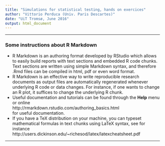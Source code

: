 ```yaml
---
title: "Simulations for statistical testing, hands on exercices"
author: "Vittorio Perduca (Univ. Paris Descartes)"
date: "UiT Tromsø, June 2016"
output: html_document
---
```



****
### Some instructions about R Markdown
* R Markdown is an authoring format developed by RStudio which allows to easily build reports with text sections and embedded R code chunks. Text sections are written using simple Markdown syntax, and therefore .Rmd files can be compiled in html, pdf or even word format. 
* R Markdown is an effective way to write reproducible research documents as output files are automatically regenerated whenever underlying R code or data changes. For instance, if one wants to change an R plot, it suffices to change the underlying R chunk.
* Useful documentation and tutorials can be found through the __Help__ menu or online \
http://rmarkdown.rstudio.com/authoring_basics.html \
for useful documentation.
* If you have a TeX distribution on your machine, you can typeset mathematical formulas in text chunks using LaTeX syntax, see for instance \
http://users.dickinson.edu/~richesod/latex/latexcheatsheet.pdf

****
